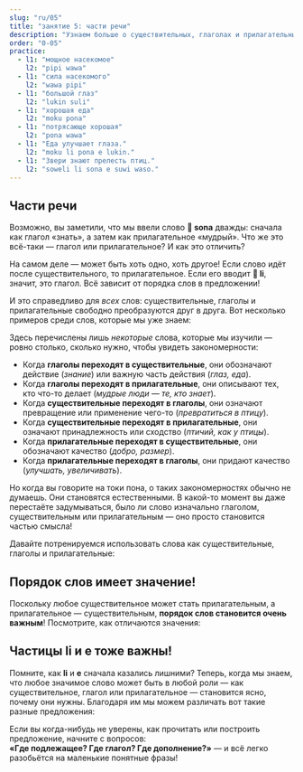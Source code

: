 ```yaml
---
slug: "ru/05"
title: "занятие 5: части речи"
description: "Узнаем больше о существительных, глаголах и прилагательных!"
order: "0-05"
practice:
  - l1: "мощное насекомое"
    l2: "pipi wawa"
  - l1: "сила насекомого"
    l2: "wawa pipi"
  - l1: "большой глаз"
    l2: "lukin suli"
  - l1: "хорошая еда"
    l2: "moku pona"
  - l1: "потрясающе хорошая"
    l2: "pona wawa"
  - l1: "Еда улучшает глаза."
    l2: "moku li pona e lukin."
  - l1: "Звери знают прелесть птиц."
    l2: "soweli li sona e suwi waso."
---
```



## Части речи

Возможно, вы заметили, что мы ввели слово **󱥡 sona** дважды: сначала как глагол «знать», а затем как прилагательное «мудрый». Что же это всё-таки — глагол или прилагательное? И как это отличить?

На самом деле — может быть хоть одно, хоть другое! Если слово идёт после существительного, то прилагательное. Если его вводит **󱤧 li**, значит, это глагол. Всё зависит от порядка слов в предложении!

И это справедливо для _всех_ слов: существительные, глаголы и прилагательные свободно преобразуются друг в друга. Вот несколько примеров среди слов, которые мы уже знаем:

<List>
    <Word sl="lukin" m="сущ. глаз; гл. смотреть" />
    <Word sl="moku" m="сущ. еда; гл. есть, потреблять" />
    <Word sl="sona" m="сущ. знание, мудрость; гл. знать; прил. знающий, мудрый" />
    <Word sl="suli" m="сущ. размер; гл. увеличить, сделать более важным; прил. большой, важный" />
    <Word sl="pona" m="сущ. добро; гл. улучшить; прил. хороший, приятный" />
    <Word sl="waso" m="сущ. птица; гл. стать птицей; прил. птичий, как у птицы" />
</List>

Здесь перечислены лишь *некоторые* слова, которые мы изучили — ровно столько, сколько нужно, чтобы увидеть закономерности:
* Когда **глаголы переходят в существительные**, они обозначают действие (*знание*) или важную часть действия (*глаз, еда*).
* Когда **глаголы переходят в прилагательные**, они описывают тех, кто что-то делает (*мудрые люди — те, кто знает*).
* Когда **существительные переходят в глаголы**, они означают превращение или применение чего-то (*превратиться в птицу*).
* Когда **существительные переходят в прилагательные**, они означают принадлежность или сходство (*птичий, как у птицы*).
* Когда **прилагательные переходят в существительные**, они обозначают качество (*добро, размер*).
* Когда **прилагательные переходят в глаголы**, они придают качество (*улучшать, увеличивать*).

Но когда вы говорите на токи пона, о таких закономерностях обычно не думаешь. Они становятся естественными. В какой-то момент вы даже перестаёте задумываться, было ли слово изначально глаголом, существительным или прилагательным — оно просто становится частью смысла!

Давайте потренируемся использовать слова как существительные, глаголы и прилагательные:

<List>
  <Sentence sl="lukin li pona e sona." m="Глаза улучшают знание." />
  <Sentence sl="moku li suli e pipi." m="Еда увеличивает насекомых." />
  <Sentence
    sl="moku li wawa e soweli lili."
    m="Еда делает маленькое животное сильнее."
  />
</List>

## Порядок слов имеет значение!

Поскольку любое существительное может стать прилагательным, а прилагательное — существительным, **порядок слов становится очень важным**! Посмотрите, как отличаются значения:

<List>
  <Word sl="soweli suli" m="большое животное" />
  <Word sl="suli soweli" m="размер животного" />
  <Sentence
    sl="soweli suli li sona e suli soweli."
    m="Большое животное знает размер животного."
  />
</List>

## Частицы li и e тоже важны!

Помните, как **li** и **e** сначала казались лишними? Теперь, когда мы знаем, что любое значимое слово может быть в любой роли — как существительное, глагол или прилагательное — становится ясно, почему они нужны. Благодаря им мы можем различать вот такие разные предложения:

<List>
  <Word sl="soweli sona" m="мудрое животное" />
  <Word sl="sona pona" m="хорошее знание; знать хорошо" />
  <Word sl="pona waso" m="доброта птицы" />
  <Sentence
    sl="soweli sona li pona e waso."
    m="Мудрое животное помогает птице."
  />
  <Sentence
    sl="soweli li sona pona e waso."
    m="Животное хорошо знает птицу."
  />
  <Sentence
    sl="soweli li sona e pona waso."
    m="Животное знает, насколько хороша птица."
  />
</List>

Если вы когда-нибудь не уверены, как прочитать или построить предложение, начните с вопросов:  
**«Где подлежащее? Где глагол? Где дополнение?»** — и всё легко разобьётся на маленькие понятные фразы!

<Practice exercises={frontmatter.practice} client:load />
